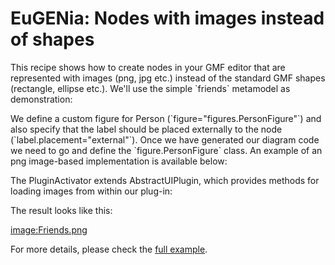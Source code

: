 =EuGENia: Nodes with images instead of shapes=
This recipe shows how to create nodes in your GMF editor that are represented with images (png, jpg etc.) instead of the standard GMF shapes (rectangle, ellipse etc.). We'll use the simple `friends` metamodel as demonstration:

{{{emf
@namespace(uri="friends", prefix="")
package friends;

@gmf.diagram(foo="bar")
class World {
    val Person[*] people;
}

@gmf.node(figure="figures.PersonFigure", label.icon="false", label="name", label.placement="external")
class Person {
    attr String name;
		
    @gmf.link(width="2", color="0,255,0", source.decoration="arrow",
			target.decoration="arrow", style="dash")
    ref Person[*] friendOf;
    
		@gmf.link(width="2", color="255,0,0", source.decoration="arrow", 
      target.decoration="arrow", style="dash")
    ref Person[*] enemyOf;
}
}}}

We define a custom figure for Person (`figure="figures.PersonFigure"`) and also specify that the label should be placed externally to the node (`label.placement="external"`). Once we have generated our diagram code we need to go and define the `figure.PersonFigure` class. An example of an png image-based implementation is available below:

{{{java
package figures;

import org.eclipse.draw2d.ImageFigure;
import activator.PluginActivator;

/**
 * @generated
 */
public class PersonFigure extends ImageFigure {

    public PersonFigure() {
        super(PluginActivator.imageDescriptorFromPlugin(PluginActivator.ID,
                "images/Person.png").createImage(), 0);
    }

}
}}}

The PluginActivator extends AbstractUIPlugin, which provides methods for loading images from within our plug-in:

{{{java
package activator;

import org.eclipse.core.runtime.Plugin;
import org.eclipse.ui.plugin.AbstractUIPlugin;
import org.osgi.framework.BundleContext;


public class PluginActivator extends AbstractUIPlugin {

	public static final String ID = "friends.figures"; //$NON-NLS-1$


	private static PluginActivator ourInstance;

	public PluginActivator() {}

	public void start(BundleContext context) throws Exception {
		super.start(context);
		ourInstance = this;
	}

	public void stop(BundleContext context) throws Exception {
		ourInstance = null;
		super.stop(context);
	}

	public static PluginActivator getDefault() {
		return ourInstance;
	}
}
}}}

The result looks like this:

[[image:Friends.png]]

For more details, please check the [[../../../examples/index.php?example=org.eclipse.epsilon.eugenia.examples.friends|full example]].
